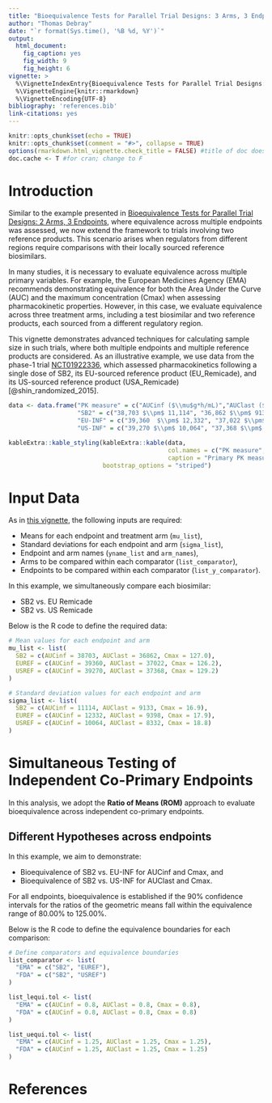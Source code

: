 ```yaml
---
title: "Bioequivalence Tests for Parallel Trial Designs: 3 Arms, 3 Endpoints"
author: "Thomas Debray"
date: "`r format(Sys.time(), '%B %d, %Y')`"
output: 
  html_document:
    fig_caption: yes
    fig_width: 9
    fig_height: 6
vignette: >
  %\VignetteIndexEntry{Bioequivalence Tests for Parallel Trial Designs: 3 Arms, 3 Endpoints}
  %\VignetteEngine{knitr::rmarkdown}
  %\VignetteEncoding{UTF-8}
bibliography: 'references.bib'
link-citations: yes
---
```


```r
knitr::opts_chunk$set(echo = TRUE)
knitr::opts_chunk$set(comment = "#>", collapse = TRUE)
options(rmarkdown.html_vignette.check_title = FALSE) #title of doc does not match vignette title
doc.cache <- T #for cran; change to F
```

# Introduction
Similar to the example presented in [Bioequivalence Tests for Parallel Trial Designs: 2 Arms, 3 Endpoints](sampleSize_parallel_2A3E.html), where equivalence across multiple endpoints was assessed, we now extend the framework to trials involving two reference products. This scenario arises when regulators from different regions require comparisons with their locally sourced reference biosimilars.

In many studies, it is necessary to evaluate equivalence across multiple primary variables. For example, the European Medicines Agency (EMA) recommends demonstrating equivalence for both the Area Under the Curve (AUC) and the maximum concentration (Cmax) when assessing pharmacokinetic properties. However, in this case, we evaluate equivalence across three treatment arms, including a test biosimilar and two reference products, each sourced from a different regulatory region.

This vignette demonstrates advanced techniques for calculating sample size in such trials, where both multiple endpoints and multiple reference products are considered. As an illustrative example, we use data from the phase-1 trial [NCT01922336](https://clinicaltrials.gov/study/NCT01922336#study-overview), which assessed pharmacokinetics following a single dose of SB2, its EU-sourced reference product (EU_Remicade), and its US-sourced reference product (USA_Remicade) [@shin_randomized_2015].

```r

data <- data.frame("PK measure" = c("AUCinf ($\\mu$g*h/mL)","AUClast ($\\mu$g*h/mL)","Cmax ($\\mu$g/mL)"),
                   "SB2" = c("38,703 $\\pm$ 11,114", "36,862 $\\pm$ 9133", "127.0 $\\pm$ 16.9"), 
                   "EU-INF" = c("39,360  $\\pm$ 12,332", "37,022 $\\pm$ 9398", "126.2 $\\pm$ 17.9"),
                   "US-INF" = c("39,270 $\\pm$ 10,064", "37,368 $\\pm$ 8332", "129.2 $\\pm$ 18.8"))

kableExtra::kable_styling(kableExtra::kable(data, 
                                            col.names = c("PK measure", "SB2", "EU-INF", "US-INF"),
                                            caption = "Primary PK measures between test and reference product. Data represent arithmetic mean +- standard deviation."),
                          bootstrap_options = "striped")

```


# Input Data
As in [this vignette](sampleSize_parallel_2A3E.html), the following inputs are required:

* Means for each endpoint and treatment arm (`mu_list`),
* Standard deviations for each endpoint and arm (`sigma_list`),
* Endpoint and arm names (`yname_list` and `arm_names`),
* Arms to be compared within each comparator (`list_comparator`),
* Endpoints to be compared within each comparator (`list_y_comparator`).

In this example, we simultaneously compare each biosimilar:

* SB2 vs. EU Remicade
* SB2 vs. US Remicade

Below is the R code to define the required data:

```r
# Mean values for each endpoint and arm
mu_list <- list(
  SB2 = c(AUCinf = 38703, AUClast = 36862, Cmax = 127.0),
  EUREF = c(AUCinf = 39360, AUClast = 37022, Cmax = 126.2),
  USREF = c(AUCinf = 39270, AUClast = 37368, Cmax = 129.2)
)

# Standard deviation values for each endpoint and arm
sigma_list <- list(
  SB2 = c(AUCinf = 11114, AUClast = 9133, Cmax = 16.9),
  EUREF = c(AUCinf = 12332, AUClast = 9398, Cmax = 17.9),
  USREF = c(AUCinf = 10064, AUClast = 8332, Cmax = 18.8)
)
```



# Simultaneous Testing of Independent Co-Primary Endpoints

In this analysis, we adopt the **Ratio of Means (ROM)** approach to evaluate bioequivalence across independent co-primary endpoints.


## Different Hypotheses across endpoints
In this example, we aim to demonstrate:

* Bioequivalence of SB2 vs. EU-INF for AUCinf and Cmax, and
* Bioequivalence of SB2 vs. US-INF for AUClast and Cmax.

For all endpoints, bioequivalence is established if the 90% confidence intervals for the ratios of the geometric means fall within the equivalence range of 80.00% to 125.00%.

Below is the R code to define the equivalence boundaries for each comparison:

```r
# Define comparators and equivalence boundaries
list_comparator <- list(
  "EMA" = c("SB2", "EUREF"),
  "FDA" = c("SB2", "USREF")
)

list_lequi.tol <- list(
  "EMA" = c(AUCinf = 0.8, AUClast = 0.8, Cmax = 0.8),
  "FDA" = c(AUCinf = 0.8, AUClast = 0.8, Cmax = 0.8)
)

list_uequi.tol <- list(
  "EMA" = c(AUCinf = 1.25, AUClast = 1.25, Cmax = 1.25),
  "FDA" = c(AUCinf = 1.25, AUClast = 1.25, Cmax = 1.25)
)
```

# References
